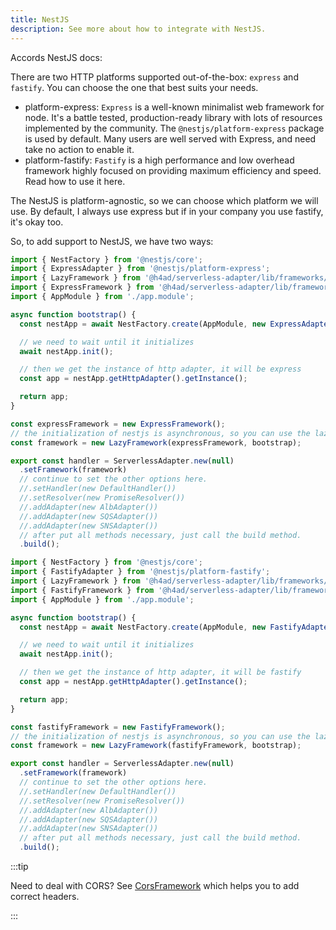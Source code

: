 ---
title: NestJS
description: See more about how to integrate with NestJS.
---





Accords NestJS docs:

<BrowserWindow url="https://docs.nestjs.com/first-steps#platform">

There are two HTTP platforms supported out-of-the-box: `express` and `fastify`. You can choose the one that best suits your needs.

- platform-express: `Express` is a well-known minimalist web framework for node. It's a battle tested, production-ready library with lots of resources implemented by the community. The `@nestjs/platform-express` package is used by default. Many users are well served with Express, and need take no action to enable it.
- platform-fastify: `Fastify` is a high performance and low overhead framework highly focused on providing maximum efficiency and speed. Read how to use it here.

The NestJS is platform-agnostic, so we can choose which platform we will use. By default, I always use express but if in your company you use fastify, it's okay too.

</BrowserWindow>

So, to add support to NestJS, we have two ways:

<Tabs groupId="framework-nestjs">

<TabItem value="nestjs-express" label="Express" default>

```typescript title="index.ts"
import { NestFactory } from '@nestjs/core';
import { ExpressAdapter } from '@nestjs/platform-express';
import { LazyFramework } from '@h4ad/serverless-adapter/lib/frameworks/lazy';
import { ExpressFramework } from '@h4ad/serverless-adapter/lib/frameworks/express';
import { AppModule } from './app.module';

async function bootstrap() {
  const nestApp = await NestFactory.create(AppModule, new ExpressAdapter());

  // we need to wait until it initializes
  await nestApp.init();

  // then we get the instance of http adapter, it will be express
  const app = nestApp.getHttpAdapter().getInstance();

  return app;
}

const expressFramework = new ExpressFramework();
// the initialization of nestjs is asynchronous, so you can use the lazy framework.
const framework = new LazyFramework(expressFramework, bootstrap);

export const handler = ServerlessAdapter.new(null)
  .setFramework(framework)
  // continue to set the other options here.
  //.setHandler(new DefaultHandler())
  //.setResolver(new PromiseResolver())
  //.addAdapter(new AlbAdapter())
  //.addAdapter(new SQSAdapter())
  //.addAdapter(new SNSAdapter())
  // after put all methods necessary, just call the build method.
  .build();
```

</TabItem>

<TabItem value="nestjs-fastify" label="Fastify" default>

```typescript title="index.ts"
import { NestFactory } from '@nestjs/core';
import { FastifyAdapter } from '@nestjs/platform-fastify';
import { LazyFramework } from '@h4ad/serverless-adapter/lib/frameworks/lazy';
import { FastifyFramework } from '@h4ad/serverless-adapter/lib/frameworks/fastify';
import { AppModule } from './app.module';

async function bootstrap() {
  const nestApp = await NestFactory.create(AppModule, new FastifyAdapter());

  // we need to wait until it initializes
  await nestApp.init();

  // then we get the instance of http adapter, it will be fastify
  const app = nestApp.getHttpAdapter().getInstance();

  return app;
}

const fastifyFramework = new FastifyFramework();
// the initialization of nestjs is asynchronous, so you can use the lazy framework.
const framework = new LazyFramework(fastifyFramework, bootstrap);

export const handler = ServerlessAdapter.new(null)
  .setFramework(framework)
  // continue to set the other options here.
  //.setHandler(new DefaultHandler())
  //.setResolver(new PromiseResolver())
  //.addAdapter(new AlbAdapter())
  //.addAdapter(new SQSAdapter())
  //.addAdapter(new SNSAdapter())
  // after put all methods necessary, just call the build method.
  .build();
```

</TabItem>

</Tabs>

:::tip

Need to deal with CORS? See [CorsFramework](./helpers/cors) which helps you to add correct headers.

:::

